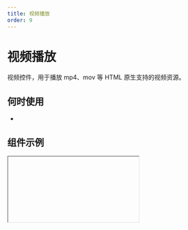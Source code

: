 ```yaml
---
title: 视频播放
order: 9
---
```


# 视频播放

视频控件，用于播放 mp4、mov 等 HTML 原生支持的视频资源。

## 何时使用

-

## 组件示例


<Iframe url="https://www.aliwork.com/developer/video-v2?isRenderNav=false" />

## 组件属性

<!-- | 属性名 |  属性 code  | 类型 | 数据示例  | 动态属性 | 备注 | -->

<!-- | :------ | :------ | :------ | :------ | :----- | :----- | -->

<!-- | 视频地址   | src | string | '/video-url' | 否 |  | -->
<!-- | 原生标题   | title | string | '培训教材' | 否 |  | -->
<!-- | 上传封面   | poster | string | '/image-url' | 否 |  | -->
<!-- | 画面适配模式  | sizeFit | string | 'contain' | 否 | 'contain', 'fill', 'cover', 'scale-down', 'none' |  -->
<!-- | 控制条   | controls | bool | true | 否 |  | -->
<!-- | 倍数播放   | playbackRateControls | bool | false | 否 |  | -->
<!-- | 是否静音   | muted | bool | false | 否 |  | -->
<!-- | 自动播放   | autoplay | bool | false | 否 |  | -->
<!-- | 循环播放   | loop | bool | false | 否 |  | -->
<!-- | 画中画   | pipControls | bool | false | 否 |  | -->


<AttrTable
  dataSource={[
    {
      attr: '视频地址',
      code: 'url',
      type: 'String',
      demo: '/video-url',
      default
: '',
      desc: '支持国际化',
    },
    {
      attr: '原生标题',
      code: 'title',
      type: 'String',
      demo: '"培训教材"',
      default
: '',
      desc: '设置标题名称',
    },
    {
      attr: '上传封面',
      code: 'poster',
      type: 'String',
      demo: '/image-url',
      default
: '',
      desc: '',
    },
    {
      attr: '画面适配模式',
      code: 'sizeFit',
      type: 'String',
      demo: '"contain"',
      default
: '',
      desc: '可选项:"contain","fill","cover","scale-down","none"',
    },
    {
      attr: '控制条',
      code: 'controls',
      type: 'Boolean',
      demo: 'true',
      default
: '',
      desc: '可选项:true,false',
    },
    {
      attr: '倍数播放',
      code: 'playbackRateControls',
      type: 'Boolean',
      demo: 'false',
      default
: '',
      desc: '可选项:true,false',
    },
    {
      attr: '是否静音',
      code: 'muted',
      type: 'Boolean',
      demo: 'false',
      default
: '',
      desc: '可选项:true,false',
    },
    {
      attr: '自动播放',
      code: 'autoplay',
      type: 'Boolean',
      demo: 'false',
      default
: '',
      desc: '可选项:true,false',
    },
    {
      attr: '循环播放',
      code: 'loop',
      type: 'Boolean',
      demo: 'false',
      default
: '',
      desc: '可选项:true,false',
    },
    {
      attr: '画中画',
      code: 'pipControls',
      type: 'Boolean',
      demo: 'false',
      default
: '',
      desc: '可选项:true,false',
    },
  ]}
/>
